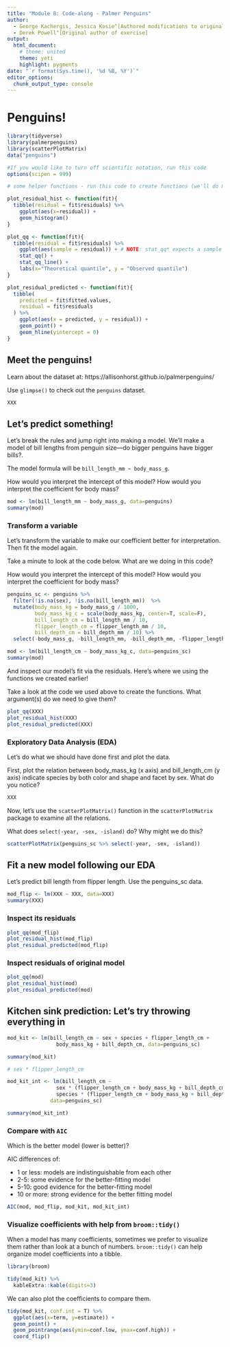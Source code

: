```yaml
---
title: "Module 8: Code-along - Palmer Penguins"
author:
  - George Kachergis, Jessica Kosie^[Authored modifications to original code]
  - Derek Powell^[Original author of exercise]
output:
  html_document:
    # theme: united
    theme: yeti
    highlight: pygments
date: "`r format(Sys.time(), '%d %B, %Y')`"
editor_options: 
  chunk_output_type: console
---
```


# Penguins!

```r
library(tidyverse)
library(palmerpenguins)
library(scatterPlotMatrix)
data("penguins")

#If you would like to turn off scientific notation, run this code
options(scipen = 999)

```


```r
# some helper functions - run this code to create functions (we'll do more with them later)

plot_residual_hist <- function(fit){
  tibble(residual = fit$residuals) %>% 
    ggplot(aes(x=residual)) +
    geom_histogram()
}

plot_qq <- function(fit){
  tibble(residual = fit$residuals) %>% 
    ggplot(aes(sample = residual)) + # NOTE: stat_qq* expects a sample aesthetic
    stat_qq() +
    stat_qq_line() +
    labs(x="Theoretical quantile", y = "Observed quantile")
}

plot_residual_predicted <- function(fit){
  tibble(
    predicted = fit$fitted.values,
    residual = fit$residuals
  ) %>% 
    ggplot(aes(x = predicted, y = residual)) +
    geom_point() +
    geom_hline(yintercept = 0)
}

```

## Meet the penguins!

Learn about the dataset at: https://allisonhorst.github.io/palmerpenguins/

Use `glimpse()` to check out the `penguins` dataset. 

```r

XXX

```

## Let's predict something!

Let's break the rules and jump right into making a model. We'll make a model of bill lengths from penguin size---do bigger penguins have bigger bills?. 

The model formula will be `bill_length_mm ~ body_mass_g`.

How would you interpret the intercept of this model? How would you interpret the coefficient for body mass?

```r

mod <- lm(bill_length_mm ~ body_mass_g, data=penguins)
summary(mod)

```


### Transform a variable

Let's transform the variable to make our coefficient better for interpretation. Then fit the model again.

Take a minute to look at the code below. What are we doing in this code?

How would you interpret the intercept of this model? How would you interpret the coefficient for body mass?

```r

penguins_sc <- penguins %>% 
  filter(!is.na(sex), !is.na(bill_length_mm))  %>% 
  mutate(body_mass_kg = body_mass_g / 1000,
         body_mass_kg_c = scale(body_mass_kg, center=T, scale=F),
         bill_length_cm = bill_length_mm / 10,
         flipper_length_cm = flipper_length_mm / 10,
         bill_depth_cm = bill_depth_mm / 10) %>% 
  select(-body_mass_g, -bill_length_mm, -bill_depth_mm, -flipper_length_mm)

mod <- lm(bill_length_cm ~ body_mass_kg_c, data=penguins_sc)
summary(mod)

```

And inspect our model's fit via the residuals. Here's where we using the functions we created earlier!

Take a look at the code we used above to create the functions. What argument(s) do we need to give them?

```r

plot_qq(XXX)
plot_residual_hist(XXX)
plot_residual_predicted(XXX)

```

### Exploratory Data Analysis (EDA)

Let's do what we should have done first and plot the data.

First, plot the relation between body_mass_kg (x axis) and bill_length_cm (y axis) indicate species by both color and shape and facet by sex. What do you notice?

```r

XXX

```

Now, let's use the `scatterPlotMatrix()` function in the `scatterPlotMatrix` package to examine all the relations.

What does `select(-year, -sex, -island)` do? Why might we do this?

```r

scatterPlotMatrix(penguins_sc %>% select(-year, -sex, -island))

```

## Fit a new model following our EDA

Let's predict bill length from flipper length. Use the penguins_sc data.

```r

mod_flip <- lm(XXX ~ XXX, data=XXX)
summary(XXX)

```

### Inspect its residuals

```r

plot_qq(mod_flip)
plot_residual_hist(mod_flip)
plot_residual_predicted(mod_flip)

```

### Inspect residuals of original model

```r

plot_qq(mod)
plot_residual_hist(mod)
plot_residual_predicted(mod)

```

## Kitchen sink prediction: Let's try throwing everything in

```r

mod_kit <- lm(bill_length_cm ~ sex + species + flipper_length_cm + 
                body_mass_kg + bill_depth_cm, data=penguins_sc)

summary(mod_kit)

# sex * flipper_length_cm

mod_kit_int <- lm(bill_length_cm ~ 
                sex * (flipper_length_cm + body_mass_kg + bill_depth_cm) +
                species * (flipper_length_cm + body_mass_kg + bill_depth_cm), 
              data=penguins_sc)

summary(mod_kit_int)

```

### Compare with `AIC`

Which is the better model (lower is better)?

AIC differences of:
  
  * 1 or less: models are indistinguishable from each other
  * 2-5: some evidence for the better-fitting model
  * 5-10: good evidence for the better-fitting model
  * 10 or more: strong evidence for the better fitting model

```r

AIC(mod, mod_flip, mod_kit, mod_kit_int)

```


### Visualize coefficients with help from `broom::tidy()`

When a model has many coefficients, sometimes we prefer to visualize them rather than look at a bunch of numbers. `broom::tidy()` can help organize model coefficients into a tibble.

```r

library(broom)

tidy(mod_kit) %>% 
  kableExtra::kable(digits=3)

```

We can also plot the coefficients to compare them.

```r

tidy(mod_kit, conf.int = T) %>% 
  ggplot(aes(x=term, y=estimate)) +
  geom_point() +
  geom_pointrange(aes(ymin=conf.low, ymax=conf.high)) +
  coord_flip()

```

